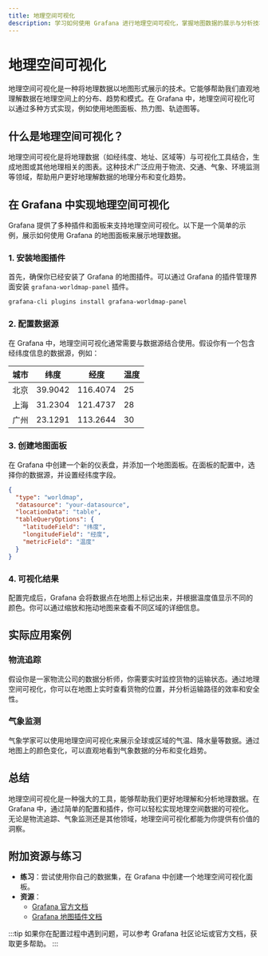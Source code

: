 ```yaml
---
title: 地理空间可视化
description: 学习如何使用 Grafana 进行地理空间可视化，掌握地图数据的展示与分析技巧。
---
```


# 地理空间可视化

地理空间可视化是一种将地理数据以地图形式展示的技术。它能够帮助我们直观地理解数据在地理空间上的分布、趋势和模式。在 Grafana 中，地理空间可视化可以通过多种方式实现，例如使用地图面板、热力图、轨迹图等。

## 什么是地理空间可视化？

地理空间可视化是将地理数据（如经纬度、地址、区域等）与可视化工具结合，生成地图或其他地理相关的图表。这种技术广泛应用于物流、交通、气象、环境监测等领域，帮助用户更好地理解数据的地理分布和变化趋势。

## 在 Grafana 中实现地理空间可视化

Grafana 提供了多种插件和面板来支持地理空间可视化。以下是一个简单的示例，展示如何使用 Grafana 的地图面板来展示地理数据。

### 1. 安装地图插件

首先，确保你已经安装了 Grafana 的地图插件。可以通过 Grafana 的插件管理界面安装 `grafana-worldmap-panel` 插件。

```bash
grafana-cli plugins install grafana-worldmap-panel
```

### 2. 配置数据源

在 Grafana 中，地理空间可视化通常需要与数据源结合使用。假设你有一个包含经纬度信息的数据源，例如：

| 城市      | 纬度   | 经度   | 温度 |
| --------- | ------ | ------ | ---- |
| 北京      | 39.9042 | 116.4074 | 25   |
| 上海      | 31.2304 | 121.4737 | 28   |
| 广州      | 23.1291 | 113.2644 | 30   |

### 3. 创建地图面板

在 Grafana 中创建一个新的仪表盘，并添加一个地图面板。在面板的配置中，选择你的数据源，并设置经纬度字段。

```json
{
  "type": "worldmap",
  "datasource": "your-datasource",
  "locationData": "table",
  "tableQueryOptions": {
    "latitudeField": "纬度",
    "longitudeField": "经度",
    "metricField": "温度"
  }
}
```

### 4. 可视化结果

配置完成后，Grafana 会将数据点在地图上标记出来，并根据温度值显示不同的颜色。你可以通过缩放和拖动地图来查看不同区域的详细信息。

## 实际应用案例

### 物流追踪

假设你是一家物流公司的数据分析师，你需要实时监控货物的运输状态。通过地理空间可视化，你可以在地图上实时查看货物的位置，并分析运输路径的效率和安全性。

### 气象监测

气象学家可以使用地理空间可视化来展示全球或区域的气温、降水量等数据。通过地图上的颜色变化，可以直观地看到气象数据的分布和变化趋势。

## 总结

地理空间可视化是一种强大的工具，能够帮助我们更好地理解和分析地理数据。在 Grafana 中，通过简单的配置和插件，你可以轻松实现地理空间数据的可视化。无论是物流追踪、气象监测还是其他领域，地理空间可视化都能为你提供有价值的洞察。

## 附加资源与练习

- **练习**：尝试使用你自己的数据集，在 Grafana 中创建一个地理空间可视化面板。
- **资源**：
  - [Grafana 官方文档](https://grafana.com/docs/)
  - [Grafana 地图插件文档](https://grafana.com/plugins/grafana-worldmap-panel)

:::tip
如果你在配置过程中遇到问题，可以参考 Grafana 社区论坛或官方文档，获取更多帮助。
:::